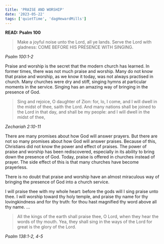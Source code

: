 ```yaml
---
title: 'PRAISE AND WORSHIP'
date: '2023-05-22'
tags: ['quietTime', 'dagHewardMills']
---
```


**READ: Psalm 100** 

>Make a joyful noise unto the Lord, all ye lands. Serve the Lord with gladness: COME BEFORE HIS PRESENCE WITH SINGING. 

*Psalm 100:1-2*

Praise and worship is the secret that the modern church has learned. In former times, there was not much praise and worship. Many do not know that praise and worship, as we know it today, was not always practised in church. Many churches were dry and stiff, singing hymns at particular moments in the service. Singing has an amazing way of bringing in the presence of God. 

>Sing and rejoice, O daughter of Zion: for, lo, I come, and I will dwell in the midst of thee, saith the Lord. And many nations shall be joined to the Lord in that day, and shall be my people: and I will dwell in the midst of thee, 

*Zechariah 2:10-11*

There are many promises about how God will answer prayers. But there are not so many promises about how God will answer praises. Because of this, Christians did not know the power and effect of praises. The power of praise and worship has been rediscovered, especially in its ability to bring down the presence of God. Today, praise is offered in churches instead of prayer. The side effect of this is that many churches have become prayerless. 

There is no doubt that praise and worship have an almost miraculous way of bringing the presence of God into a church service. 

I will praise thee with my whole heart: before the gods will I sing praise unto thee. I will worship toward thy holy temple, and praise thy name for thy lovingkindness and for thy truth: for thou hast magnified thy word above all thy name. ... 

>All the kings of the earth shall praise thee, O Lord, when they hear the words of thy mouth. Yea, they shall sing in the ways of the Lord for great is the glory of the Lord. 

*Psalm 138:1-2, 4-5*
